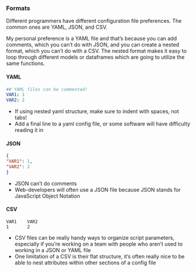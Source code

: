 ### Formats {-}

Different programmers have different configuration file preferences. The common ones are YAML, JSON, and CSV.

My personal preference is a YAML file and that's because you can add comments, which you can't do with JSON, and you can create a nested format, which you can't do with a CSV. The nested format makes it easy to loop through different models or dataframes which are going to utilize the same functions.

#### YAML {-}

```yaml
## YAML files can be commented!
VAR1: 1
VAR2: 2
```

* If using nested yaml structure, make sure to indent with spaces, not tabs!
* Add a final line to a yaml config file, or some software will have difficulty reading it in

#### JSON {-}

```json
{
"VAR1": 1,
"VAR2": 2
}
```

* JSON can't do comments
* Web-developers will often use a JSON file because JSON stands for JavaScript Object Notation

#### CSV {-}

```csv
VAR1    VAR2
1       2
```

* CSV files can be really handy ways to organize script parameters, especially if you're working on a team with people who aren't used to working in a JSON or YAML file
* One limitation of a CSV is their flat structure, it's often really nice to be able to nest attributes within other sections of a config file
